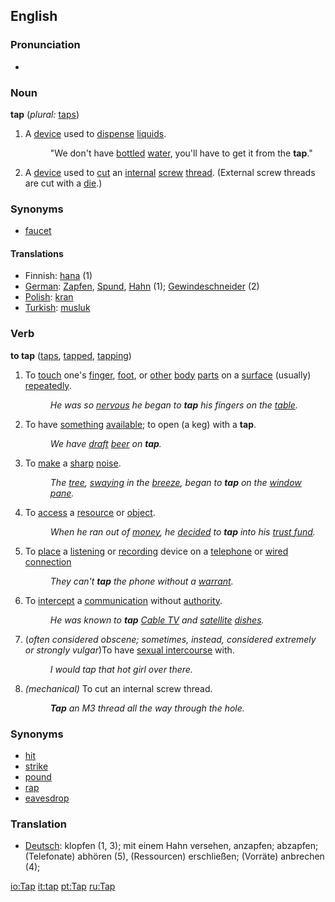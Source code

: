 ==English==
===Pronunciation===
*{{audio|en-us-tap.ogg|Audio (US)}}
=== Noun ===
'''tap'''  (''plural:'' [[taps]])
#A [[device]] used to [[dispense]] [[liquid]]s. 
#:"We don't have [[bottle]]d [[water]], you'll have to get it from the '''tap'''."
#A [[device]] used to [[cut]] an [[internal]] [[screw]] [[thread]].  (External screw threads are cut with a [[die]].)
=== Synonyms ===
* [[faucet]]
====Translations====
*Finnish: [[hana]] (1)
*[[German]]: [[Zapfen]], [[Spund]], [[Hahn]] (1); [[Gewindeschneider]] (2)
*[[Polish]]: [[kran]]
*[[Turkish]]: [[musluk]]

=== Verb ===
'''to tap'''  ([[taps]], [[tapped]], [[tapping]])
#To [[touch]] one's [[finger]], [[foot]], or [[other]] [[body]] [[part]]s on a [[surface]] (usually) [[repeat]]edly. 
#:''He was so [[nervous]] he began to '''tap''' his fingers on the [[table]].''
#To have [[something]] [[available]]; to open (a keg) with a '''tap'''. 
#:''We have [[draft]] [[beer]] on '''tap'''.''
#To [[make]] a [[sharp]] [[noise]]. 
#:''The [[tree]], [[sway]]ing in the [[breeze]], began to '''tap''' on the [[window]] [[pane]].''
#To [[access]] a [[resource]] or [[object]]. 
#:''When he ran out of [[money]], he [[decide]]d to '''tap''' into his [[trust fund]].''
#To [[place]] a [[listen]]ing or [[record]]ing device on a [[telephone]] or [[wired connection]]
#:''They can't '''tap''' the phone without a [[warrant]].''
#To [[intercept]] a [[communication]] without [[authority]]. 
#:''He was known to '''tap''' [[Cable TV]] and [[satellite]] [[dish]]es.''
#(''often considered obscene; sometimes, instead, considered extremely or strongly vulgar'')To have [[sexual intercourse]] with.
#:''I would tap that hot girl over there.''
#''(mechanical)'' To cut an internal screw thread.
#:'''''Tap''' an M3 thread all the way through the hole.''
===Synonyms===
*[[hit]]
*[[strike]]
*[[pound]]
*[[rap]]
*[[eavesdrop]]
=== Translation ===
*[[Deutsch]]: klopfen (1, 3); mit einem Hahn versehen, anzapfen; abzapfen; (Telefonate) abhören (5), (Ressourcen) erschließen; (Vorräte) anbrechen (4);

[[io:Tap]]
[[it:tap]]
[[pt:Tap]]
[[ru:Tap]]